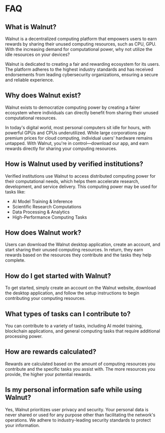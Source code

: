 # FAQ

## What is Walnut?

Walnut is a decentralized computing platform that empowers users to earn rewards by sharing their unused computing resources, such as CPU, GPU. With the increasing demand for computational power, why not utilize the idle resources on your devices?

Walnut is dedicated to creating a fair and rewarding ecosystem for its users. The platform adheres to the highest industry standards and has received endorsements from leading cybersecurity organizations, ensuring a secure and reliable experience.

## Why does Walnut exist?

Walnut exists to democratize computing power by creating a fairer ecosystem where individuals can directly benefit from sharing their unused computational resources.

In today's digital world, most personal computers sit idle for hours, with powerful GPUs and CPUs underutilized. While large corporations pay premium prices for cloud computing, individual users' hardware remains untapped. With Walnut, you're in control—download our app, and earn rewards directly for sharing your computing resources.

## How is Walnut used by verified institutions?

Verified institutions use Walnut to access distributed computing power for their computational needs, which helps them accelerate research, development, and service delivery. This computing power may be used for tasks like:

- AI Model Training & Inference
- Scientific Research Computations
- Data Processing & Analytics
- High-Performance Computing Tasks

## How does Walnut work?

Users can download the Walnut desktop application, create an account, and start sharing their unused computing resources. In return, they earn rewards based on the resources they contribute and the tasks they help complete.

## How do I get started with Walnut?

To get started, simply create an account on the Walnut website, download the desktop application, and follow the setup instructions to begin contributing your computing resources.

## What types of tasks can I contribute to?

You can contribute to a variety of tasks, including AI model training, blockchain applications, and general computing tasks that require additional processing power.

## How are rewards calculated?

Rewards are calculated based on the amount of computing resources you contribute and the specific tasks you assist with. The more resources you provide, the higher your potential rewards.

## Is my personal information safe while using Walnut?

Yes, Walnut prioritizes user privacy and security. Your personal data is never shared or used for any purpose other than facilitating the network's operations. We adhere to industry-leading security standards to protect your information.